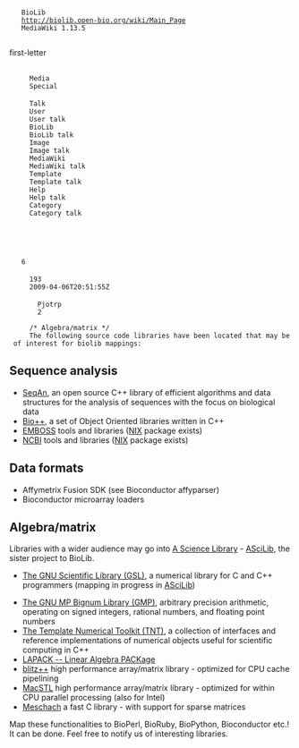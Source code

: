 <mediawiki xmlns="http://www.mediawiki.org/xml/export-0.3/" xmlns:xsi="http://www.w3.org/2001/XMLSchema-instance" xsi:schemaLocation="http://www.mediawiki.org/xml/export-0.3/ http://www.mediawiki.org/xml/export-0.3.xsd" version="0.3" xml:lang="en">
  <siteinfo>
    <sitename>BioLib</sitename>
    <base>http://biolib.open-bio.org/wiki/Main_Page</base>
    <generator>MediaWiki 1.13.5</generator>
    <case>first-letter</case>
      <namespaces>
      <namespace key="-2">Media</namespace>
      <namespace key="-1">Special</namespace>
      <namespace key="0" />
      <namespace key="1">Talk</namespace>
      <namespace key="2">User</namespace>
      <namespace key="3">User talk</namespace>
      <namespace key="4">BioLib</namespace>
      <namespace key="5">BioLib talk</namespace>
      <namespace key="6">Image</namespace>
      <namespace key="7">Image talk</namespace>
      <namespace key="8">MediaWiki</namespace>
      <namespace key="9">MediaWiki talk</namespace>
      <namespace key="10">Template</namespace>
      <namespace key="11">Template talk</namespace>
      <namespace key="12">Help</namespace>
      <namespace key="13">Help talk</namespace>
      <namespace key="14">Category</namespace>
      <namespace key="15">Category talk</namespace>
    </namespaces>
  </siteinfo>
  <page>
    <title>Interesting libraries</title>
    <id>6</id>
    <revision>
      <id>193</id>
      <timestamp>2009-04-06T20:51:55Z</timestamp>
      <contributor>
        <username>Pjotrp</username>
        <id>2</id>
      </contributor>
      <comment>/* Algebra/matrix */</comment>
      <text xml:space="preserve">The following source code libraries have been located that may be of interest for biolib mappings:

== Sequence analysis ==

* [http://www.seqan.de/ SeqAn], an open source C++ library of efficient algorithms and data structures for the analysis of sequences with the focus on biological data
* [http://kimura.univ-montp2.fr/BioPP Bio++], a set of Object Oriented libraries written in C++
* [http://www.ebi.ac.uk/emboss/ EMBOSS] tools and libraries ([[NIX]] package exists)
* [http://www.ncbi.nlm.nih.gov/IEB/ToolBox/ NCBI] tools and libraries ([[NIX]] package exists)

== Data formats ==

* Affymetrix Fusion SDK (see Bioconductor affyparser)
* Bioconductor microarray loaders

== Algebra/matrix ==


Libraries with a wider audience may go into [http://github.com/pjotrp/ascilib/ A Science Library] - [[ASciLib]], the sister project to BioLib.

* [http://gslwrap.sourceforge.net/index.html The GNU Scientific Library (GSL)], a numerical library for C and C++ programmers (mapping in progress in [[ASciLib]])

* [http://gmplib.org/ The GNU MP Bignum Library (GMP)], arbitrary precision arithmetic, operating on signed integers, rational numbers, and floating point numbers
* [http://math.nist.gov/tnt/ The Template Numerical Toolkit (TNT)], a collection of interfaces and reference implementations of numerical objects useful for scientific computing in C++
* [http://www.netlib.org/lapack/ LAPACK -- Linear Algebra PACKage]
* [http://en.wikipedia.org/wiki/Blitz%2B%2B blitz++] high performance array/matrix library - optimized for CPU cache pipelining
* [http://pixelglow.com/macstl/ MacSTL] high performance array/matrix library - optimized for within CPU parallel processing (also for Intel)
* [http://www.math.uiowa.edu/~dstewart/meschach/FAQ.meschach Meschach] a fast C library - with support for sparse matrices

Map these functionalities to BioPerl, BioRuby, BioPython, Bioconductor etc.! It can be done.
Feel free to notify us of interesting libraries.</text>
    </revision>
  </page>
</mediawiki>
